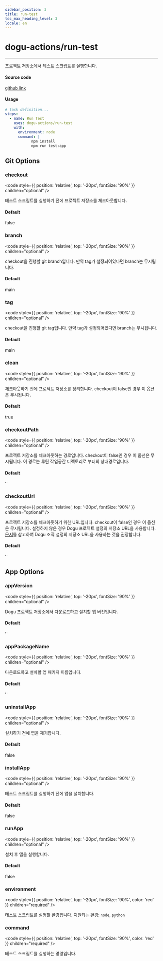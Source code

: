 ```yaml
---
sidebar_position: 3
title: run-test
toc_max_heading_level: 3
locale: en
---
```


# dogu-actions/run-test

---

프로젝트 저장소에서 테스트 스크립트를 실행합니다.

#### Source code

[github link](https://github.com/dogu-actions/run-test)

#### Usage

```yaml
# task definition...
steps:
  - name: Run Test
    uses: dogu-actions/run-test
    with:
      environment: node
      command: |
            npm install
            npm run test:app
```


## Git Options

### checkout

<code
  style={{ position: 'relative', top: '-20px', fontSize: '90%' }}
  children="optional"
/>

테스트 스크립트를 실행하기 전에 프로젝트 저장소를 체크아웃합니다.

#### Default

false

### branch

<code
  style={{ position: 'relative', top: '-20px', fontSize: '90%' }}
  children="optional"
/>

checkout을 진행할 git branch입니다. 만약 tag가 설정되어있다면 branch는 무시됩니다.


#### Default

main


### tag

<code
  style={{ position: 'relative', top: '-20px', fontSize: '90%' }}
  children="optional"
/>

checkout을 진행할 git tag입니다. 만약 tag가 설정되어있다면 branch는 무시됩니다.


#### Default

main

### clean

<code
  style={{ position: 'relative', top: '-20px', fontSize: '90%' }}
  children="optional"
/>

체크아웃하기 전에 프로젝트 저장소를 정리합니다. checkout이 false인 경우 이 옵션은 무시됩니다.

#### Default

true

### checkoutPath

<code
  style={{ position: 'relative', top: '-20px', fontSize: '90%' }}
  children="optional"
/>

프로젝트 저장소를 체크아웃하는 경로입니다. checkout이 false인 경우 이 옵션은 무시됩니다.
이 경로는 루틴 작업공간 디렉토리로 부터의 상대경로입니다.

#### Default

''

### checkoutUrl

<code
  style={{ position: 'relative', top: '-20px', fontSize: '90%' }}
  children="optional"
/>

프로젝트 저장소를 체크아웃하기 위한 URL입니다. checkout이 false인 경우 이 옵션은 무시됩니다.
설정하지 않은 경우 Dogu 프로젝트 설정의 저장소 URL을 사용합니다. [문서](/management/organization/git-integration)를 참고하여 Dogu 조직 설정의 저장소 URL을 사용하는 것을 권장합니다.

#### Default

''

## App Options

### appVersion

<code
  style={{ position: 'relative', top: '-20px', fontSize: '90%' }}
  children="optional"
/>

Dogu 프로젝트 저장소에서 다운로드하고 설치할 앱 버전입니다.

#### Default

''

### appPackageName

<code
  style={{ position: 'relative', top: '-20px', fontSize: '90%' }}
  children="optional"
/>

다운로드하고 설치할 앱 패키지 이름입니다.

#### Default

''

### uninstallApp

<code
  style={{ position: 'relative', top: '-20px', fontSize: '90%' }}
  children="optional"
/>

설치하기 전에 앱을 제거합니다.

#### Default

false

### installApp

<code
  style={{ position: 'relative', top: '-20px', fontSize: '90%' }}
  children="optional"
/>

테스트 스크립트를 실행하기 전에 앱을 설치합니다.

#### Default

false

### runApp

<code
  style={{ position: 'relative', top: '-20px', fontSize: '90%' }}
  children="optional"
/>

설치 후 앱을 실행합니다.

#### Default

false

### environment

<code
  style={{ position: 'relative', top: '-20px', fontSize: '90%', color: 'red' }}
  children="required"
/>

테스트 스크립트를 실행할 환경입니다.
지원되는 환경: `node`, `python`

### command

<code
  style={{ position: 'relative', top: '-20px', fontSize: '90%', color: 'red' }}
  children="required"
/>

테스트 스크립트를 실행하는 명령입니다.
